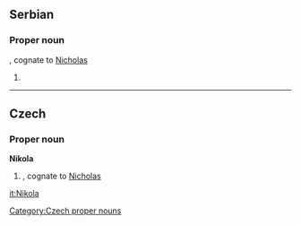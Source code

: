 ==Serbian==

===Proper noun===
{{infl|hr|proper noun|g=m|head=Nìkola}}, cognate to [[Nicholas]]

# {{given name|male|lang=hr}}

----

==Czech==
{{wikipedia|lang=cs}}

===Proper noun===
'''Nikola''' {{m}}

# {{given name|male|lang=cs}}, cognate to [[Nicholas]]

[[Category:Czech proper nouns]]

[[it:Nikola]]